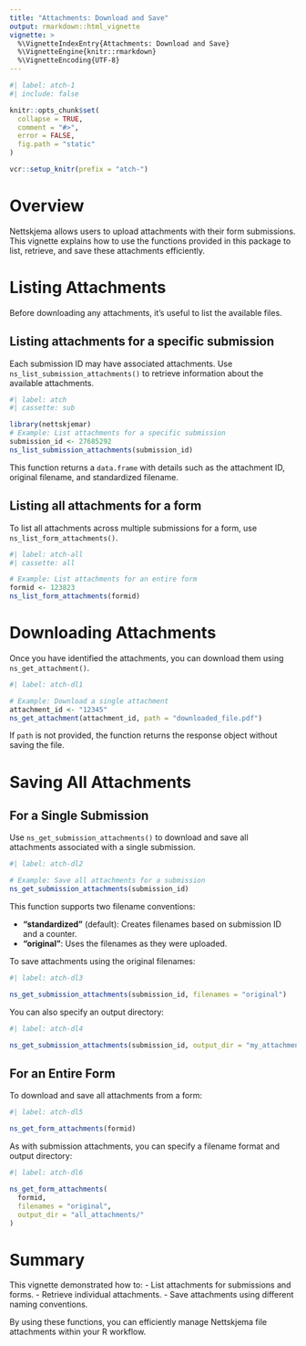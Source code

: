 ```yaml
---
title: "Attachments: Download and Save"
output: rmarkdown::html_vignette
vignette: >
  %\VignetteIndexEntry{Attachments: Download and Save}
  %\VignetteEngine{knitr::rmarkdown}
  %\VignetteEncoding{UTF-8}
---
```


```r
#| label: atch-1
#| include: false

knitr::opts_chunk$set(
  collapse = TRUE,
  comment = "#>",
  error = FALSE,
  fig.path = "static"
)

vcr::setup_knitr(prefix = "atch-")
```

# Overview

Nettskjema allows users to upload attachments with their form submissions. This vignette explains how to use the functions provided in this package to list, retrieve, and save these attachments efficiently.

# Listing Attachments

Before downloading any attachments, it's useful to list the available files.

## Listing attachments for a specific submission

Each submission ID may have associated attachments. Use `ns_list_submission_attachments()` to retrieve information about the available attachments.

```r
#| label: atch
#| cassette: sub

library(nettskjemar)
# Example: List attachments for a specific submission
submission_id <- 27685292
ns_list_submission_attachments(submission_id)
```

This function returns a `data.frame` with details such as the attachment ID, original filename, and standardized filename.

## Listing all attachments for a form

To list all attachments across multiple submissions for a form, use `ns_list_form_attachments()`.

```r
#| label: atch-all
#| cassette: all

# Example: List attachments for an entire form
formid <- 123823
ns_list_form_attachments(formid)
```

# Downloading Attachments

Once you have identified the attachments, you can download them using `ns_get_attachment()`.

```r
#| label: atch-dl1

# Example: Download a single attachment
attachment_id <- "12345"
ns_get_attachment(attachment_id, path = "downloaded_file.pdf")
```

If `path` is not provided, the function returns the response object without saving the file.

# Saving All Attachments

## For a Single Submission

Use `ns_get_submission_attachments()` to download and save all attachments associated with a single submission.

```r
#| label: atch-dl2

# Example: Save all attachments for a submission
ns_get_submission_attachments(submission_id)
```

This function supports two filename conventions:

- **"standardized"** (default): Creates filenames based on submission ID and a counter.
- **"original"**: Uses the filenames as they were uploaded.

To save attachments using the original filenames:

```r
#| label: atch-dl3

ns_get_submission_attachments(submission_id, filenames = "original")
```

You can also specify an output directory:

```r
#| label: atch-dl4

ns_get_submission_attachments(submission_id, output_dir = "my_attachments/")
```

## For an Entire Form

To download and save all attachments from a form:

```r
#| label: atch-dl5

ns_get_form_attachments(formid)
```

As with submission attachments, you can specify a filename format and output directory:

```r
#| label: atch-dl6

ns_get_form_attachments(
  formid,
  filenames = "original",
  output_dir = "all_attachments/"
)
```

# Summary

This vignette demonstrated how to:
- List attachments for submissions and forms.
- Retrieve individual attachments.
- Save attachments using different naming conventions.

By using these functions, you can efficiently manage Nettskjema file attachments within your R workflow.

